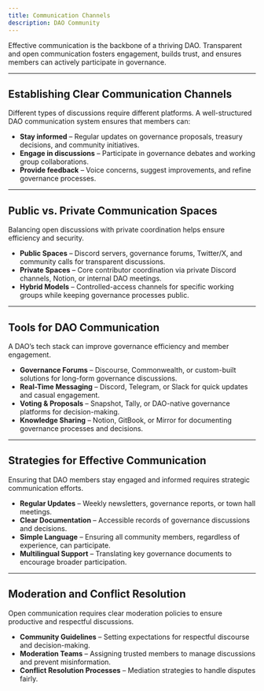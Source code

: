 ```yaml
---
title: Communication Channels
description: DAO Community
---
```


Effective communication is the backbone of a thriving DAO. Transparent and open communication fosters engagement, builds trust, and ensures members can actively participate in governance.

---  

## Establishing Clear Communication Channels  

Different types of discussions require different platforms. A well-structured DAO communication system ensures that members can:  
- **Stay informed** – Regular updates on governance proposals, treasury decisions, and community initiatives.  
- **Engage in discussions** – Participate in governance debates and working group collaborations.  
- **Provide feedback** – Voice concerns, suggest improvements, and refine governance processes.  

---  

## Public vs. Private Communication Spaces  

Balancing open discussions with private coordination helps ensure efficiency and security.  
- **Public Spaces** – Discord servers, governance forums, Twitter/X, and community calls for transparent discussions.  
- **Private Spaces** – Core contributor coordination via private Discord channels, Notion, or internal DAO meetings.  
- **Hybrid Models** – Controlled-access channels for specific working groups while keeping governance processes public.  

---  

## Tools for DAO Communication  

A DAO’s tech stack can improve governance efficiency and member engagement.  
- **Governance Forums** – Discourse, Commonwealth, or custom-built solutions for long-form governance discussions.  
- **Real-Time Messaging** – Discord, Telegram, or Slack for quick updates and casual engagement.  
- **Voting & Proposals** – Snapshot, Tally, or DAO-native governance platforms for decision-making.  
- **Knowledge Sharing** – Notion, GitBook, or Mirror for documenting governance processes and decisions.  

---  

## Strategies for Effective Communication  

Ensuring that DAO members stay engaged and informed requires strategic communication efforts.  
- **Regular Updates** – Weekly newsletters, governance reports, or town hall meetings.  
- **Clear Documentation** – Accessible records of governance discussions and decisions.  
- **Simple Language** – Ensuring all community members, regardless of experience, can participate.  
- **Multilingual Support** – Translating key governance documents to encourage broader participation.  

---  

## Moderation and Conflict Resolution  

Open communication requires clear moderation policies to ensure productive and respectful discussions.  
- **Community Guidelines** – Setting expectations for respectful discourse and decision-making.  
- **Moderation Teams** – Assigning trusted members to manage discussions and prevent misinformation.  
- **Conflict Resolution Processes** – Mediation strategies to handle disputes fairly.  


